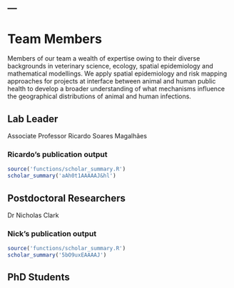 ---
---

<link rel="stylesheet" href="styles.css" type="text/css">

# Team Members

Members of our team a wealth of expertise owing to their diverse backgrounds in veterinary science, ecology, spatial epidemiology and mathematical modellings. We apply spatial epidemiology and risk mapping approaches for projects at interface between animal and human public health to develop a broader understanding of what mechanisms influence the geographical distributions of animal and human infections.

## Lab Leader

Associate Professor Ricardo Soares Magalhães

### Ricardo's publication output
```r
source('functions/scholar_summary.R')
scholar_summary('aAh0t1AAAAAJ&hl')
```

## Postdoctoral Researchers

Dr Nicholas Clark

### Nick's publication output
```r
source('functions/scholar_summary.R')
scholar_summary('5bO9uxEAAAAJ')
```

## PhD Students


